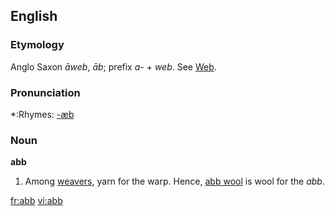 ==English==

===Etymology===
Anglo Saxon ''āweb'', ''āb''; prefix ''a-'' + ''web''. See [[web|Web]].

===Pronunciation===
*:Rhymes: [[Rhymes:English:-æb|-æb]]

===Noun===
'''abb'''

# Among [[weavers]], yarn for the warp. Hence, [[abb wool]] is wool for the ''abb''.

[[fr:abb]]
[[vi:abb]]
